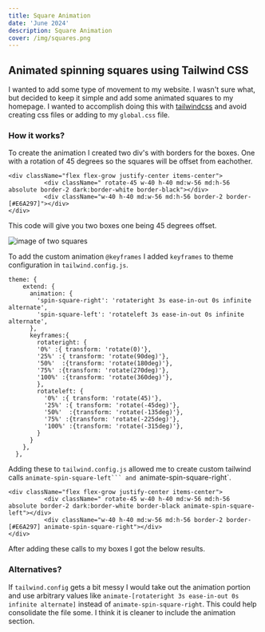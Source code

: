 ```yaml
---
title: Square Animation
date: 'June 2024'
description: Square Animation 
cover: /img/squares.png
---
```



## Animated spinning squares using Tailwind CSS

I wanted to add some type of movement to my website. I wasn't sure what, but decided to
keep it simple and add some animated squares to my homepage. I wanted to accomplish doing this with 
[tailwindcss](https://tailwindcss.com/ "tailwind website") and avoid creating css files or adding to my ```global.css``` file.

### How it works? 

To create the animation I created two div's with borders for the boxes. One with a rotation of 45 degrees so the squares will be offset from eachother. 

```
<div className="flex flex-grow justify-center items-center">
          <div className=" rotate-45 w-40 h-40 md:w-56 md:h-56 absolute border-2 dark:border-white border-black"></div>
          <div className="w-40 h-40 md:w-56 md:h-56 border-2 border-[#E6A297]"></div>
</div>
```

This code will give you two boxes one being 45 degrees offset. 

![image of two squares](/img/squares.png) 

To add the custom animation `@keyframes` I added `keyframes` to theme configuration in ```tailwind.config.js```.

```
theme: {
    extend: {
      animation: {
        'spin-square-right': 'rotateright 3s ease-in-out 0s infinite alternate',
        'spin-square-left': 'rotateleft 3s ease-in-out 0s infinite alternate',
      },
      keyframes:{
        rotateright: {
        '0%' :{ transform: 'rotate(0)'},
        '25%' :{ transform: 'rotate(90deg)'},
        '50%'  :{transform: 'rotate(180deg)'},
        '75%' :{transform: 'rotate(270deg)'},
        '100%' :{transform: 'rotate(360deg)'},
        },
        rotateleft: {
          '0%' :{ transform: 'rotate(45)'},
          '25%' :{ transform: 'rotate(-45deg)'},
          '50%'  :{transform: 'rotate(-135deg)'},
          '75%' :{transform: 'rotate(-225deg)'},
          '100%' :{transform: 'rotate(-315deg)'},
        }
      } 
    },
  },
```

Adding these to ```tailwind.config.js``` allowed me to create custom tailwind calls
`animate-spin-square-left``` and `animate-spin-square-right`.

```
<div className="flex flex-grow justify-center items-center">
          <div className=" rotate-45 w-40 h-40 md:w-56 md:h-56 absolute border-2 dark:border-white border-black animate-spin-square-left"></div>
          <div className="w-40 h-40 md:w-56 md:h-56 border-2 border-[#E6A297] animate-spin-square-right"></div>
</div>
```

After adding these calls to my boxes I got the below results. 

<SquareAnimation />

### Alternatives? 

If `tailwind.config` gets a bit messy I would take out the animation portion and use arbitrary 
values like `animate-[rotateright 3s ease-in-out 0s infinite alternate]` instead of `animate-spin-square-right`. 
This could help consolidate the file some. I think it is cleaner to include the animation section. 
